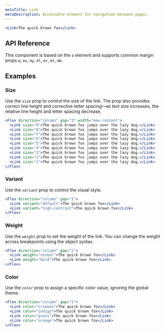 ```yaml
---
metaTitle: Link
metaDescription: Accessible element for navigation between pages.
---
```


```jsx live=true
<Link>The quick brown fox</Link>
```

## API Reference

This component is based on the `a` element and supports common margin props `m`, `mx`, `my`, `ml`, `mr`, `mt`, `mb`.

<ThemesPropsTable name="link" />

## Examples

### Size

Use the `size` prop to control the size of the link. The prop also provides correct line height and corrective letter spacing—as text size increases, the relative line height and letter spacing decrease.

```jsx live=true
<Flex direction="column" gap="3" width="max-content">
  <Link size="9">The quick brown fox jumps over the lazy dog.</Link>
  <Link size="8">The quick brown fox jumps over the lazy dog.</Link>
  <Link size="7">The quick brown fox jumps over the lazy dog.</Link>
  <Link size="6">The quick brown fox jumps over the lazy dog.</Link>
  <Link size="5">The quick brown fox jumps over the lazy dog.</Link>
  <Link size="4">The quick brown fox jumps over the lazy dog.</Link>
  <Link size="3">The quick brown fox jumps over the lazy dog.</Link>
  <Link size="2">The quick brown fox jumps over the lazy dog.</Link>
  <Link size="1">The quick brown fox jumps over the lazy dog.</Link>
</Flex>
```

### Variant

Use the `variant` prop to control the visual style.

```jsx live=true
<Flex direction="column" gap="1">
  <Link variant="default">The quick brown fox</Link>
  <Link variant="high-contrast">The quick brown fox</Link>
</Flex>
```

### Weight

Use the `weight` prop to set the weight of the link. You can change the weight across breakpoints using the object syntax.

```jsx live="true"
<Flex direction="column" gap="1">
  <Link weight="normal">The quick brown fox</Link>
  <Link weight="bold">The quick brown fox</Link>
</Flex>
```

### Color

Use the `color` prop to assign a specific color value, ignoring the global theme.

```jsx live=true
<Flex direction="column" gap="1">
  <Link color="crimson">The quick brown fox</Link>
  <Link color="indigo">The quick brown fox</Link>
  <Link color="grass">The quick brown fox</Link>
  <Link color="orange">The quick brown fox</Link>
</Flex>
```
